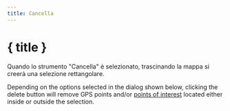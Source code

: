 ```yaml
---
title: Cancella
---
```


<script>
</script>

# <SquareDashedMousePointer size="24" class="inline-block" style="margin-bottom: 5px" /> { title }

Quando lo strumento "Cancella" è selezionato, trascinando la mappa si creerà una selezione rettangolare.

Depending on the options selected in the dialog shown below, clicking the delete button will remove GPS points and/or [points of interest](../gpx) located either inside or outside the selection.

<div class="flex flex-row justify-center">
    <Clean class="text-foreground p-3 border rounded-md shadow-lg" />
</div>
